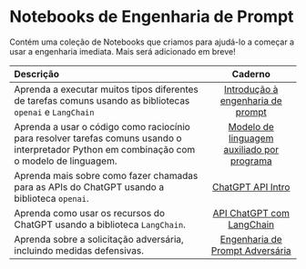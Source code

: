 # Notebooks de Engenharia de Prompt

Contém uma coleção de Notebooks que criamos para ajudá-lo a começar a usar a engenharia imediata. Mais será adicionado em breve!

| Descrição | Caderno |
| :------------ | :--------: |
|Aprenda a executar muitos tipos diferentes de tarefas comuns usando as bibliotecas `openai` e `LangChain`|[Introdução à engenharia de prompt](https://github.com/AdamLeeN/Prompt-Engineering-Guide/blob/main/notebooks/pe-lecture.ipynb)|
|Aprenda a usar o código como raciocínio para resolver tarefas comuns usando o interpretador Python em combinação com o modelo de linguagem.|[Modelo de linguagem auxiliado por programa](https://github.com/AdamLeeN/Prompt-Engineering-Guide/blob/main/notebooks/pe-pal.ipynb)|
|Aprenda mais sobre como fazer chamadas para as APIs do ChatGPT usando a biblioteca `openai`.|[ChatGPT API Intro](https://github.com/AdamLeeN/Prompt-Engineering-Guide/blob/main/notebooks/pe-chatgpt-intro.ipynb)|
|Aprenda como usar os recursos do ChatGPT usando a biblioteca `LangChain`. |[API ChatGPT com LangChain](https://github.com/AdamLeeN/Prompt-Engineering-Guide/blob/main/notebooks/pe-chatgpt-langchain.ipynb)|
|Aprenda sobre a solicitação adversária, incluindo medidas defensivas.|[Engenharia de Prompt Adversária](https://github.com/AdamLeeN/Prompt-Engineering-Guide/blob/main/notebooks/pe-chatgpt-adversarial.ipynb)|